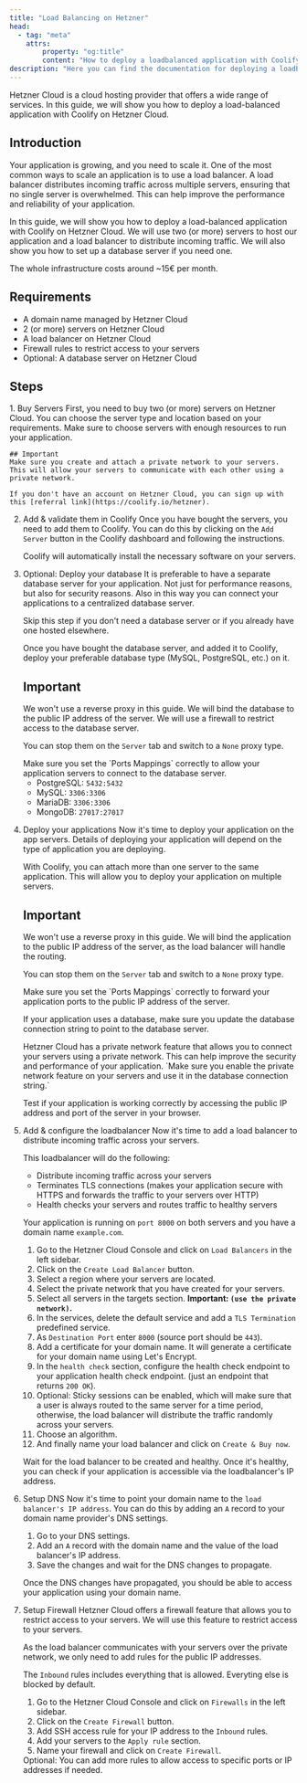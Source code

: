 ```yaml
---
title: "Load Balancing on Hetzner"
head:
  - tag: "meta"
    attrs:
        property: "og:title"
        content: "How to deploy a loadbalanced application with Coolify on Hetzner"
description: "Here you can find the documentation for deploying a loadbalanced application with Coolify on Hetzner."
---
```


Hetzner Cloud is a cloud hosting provider that offers a wide range of services. In this guide, we will show you how to deploy a load-balanced application with Coolify on Hetzner Cloud.

## Introduction

Your application is growing, and you need to scale it. One of the most common ways to scale an application is to use a load balancer. A load balancer distributes incoming traffic across multiple servers, ensuring that no single server is overwhelmed. This can help improve the performance and reliability of your application.

In this guide, we will show you how to deploy a load-balanced application with Coolify on Hetzner Cloud. We will use two (or more) servers to host our application and a load balancer to distribute incoming traffic. We will also show you how to set up a database server if you need one.

<Aside type="tip">The whole infrastructure costs around ~15€ per month.</Aside>

## Requirements

- A domain name managed by Hetzner Cloud
- 2 (or more) servers on Hetzner Cloud
- A load balancer on Hetzner Cloud
- Firewall rules to restrict access to your servers
- Optional: A database server on Hetzner Cloud

## Steps

<Steps>
1. Buy Servers
    First, you need to buy two (or more) servers on Hetzner Cloud. You can choose the server type and location based on your requirements. Make sure to choose servers with enough resources to run your application.

    ## Important
    Make sure you create and attach a private network to your servers. This will allow your servers to communicate with each other using a private network.

    If you don't have an account on Hetzner Cloud, you can sign up with this [referral link](https://coolify.io/hetzner).

2. Add & validate them in Coolify
    Once you have bought the servers, you need to add them to Coolify. You can do this by clicking on the `Add Server` button in the Coolify dashboard and following the instructions.

    Coolify will automatically install the necessary software on your servers.

3. Optional: Deploy your database
    It is preferable to have a separate database server for your application. Not just for performance reasons, but also for security reasons. Also in this way you can connect your applications to a centralized database server.

    Skip this step if you don't need a database server or if you already have one hosted elsewhere.

    Once you have bought the database server, and added it to Coolify, deploy your preferable database type (MySQL, PostgreSQL, etc.) on it.

    ## Important
    <Aside type="caution">
    We won't use a reverse proxy in this guide. We will bind the database to the public IP address of the server. We will use a firewall to restrict access to the database server.

    You can stop them on the `Server` tab and switch to a `None` proxy type.
    </Aside>
    Make sure you set the `Ports Mappings` correctly to allow your application servers to connect to the database server.

    - PostgreSQL: `5432:5432`
    - MySQL: `3306:3306`
    - MariaDB: `3306:3306`
    - MongoDB: `27017:27017`

4. Deploy your applications
    Now it's time to deploy your application on the app servers. Details of deploying your application will depend on the type of application you are deploying.

    With Coolify, you can attach more than one server to the same application. This will allow you to deploy your application on multiple servers.

    ## Important
    <Aside type="caution">
    We won't use a reverse proxy in this guide. We will bind the application to the public IP address of the server, as the load balancer will handle the routing.

    You can stop them on the `Server` tab and switch to a `None` proxy type.
    </Aside>
    Make sure you set the `Ports Mappings` correctly to forward your application ports to the public IP address of the server.

    If your application uses a database, make sure you update the database connection string to point to the database server.
    <Aside type="tip">
        Hetzner Cloud has a private network feature that allows you to connect your servers using a private network. This can help improve the security and performance of your application. `Make sure you enable the private network feature on your servers and use it in the database connection string.`
    </Aside>

    Test if your application is working correctly by accessing the public IP address and port of the server in your browser.

5. Add & configure the loadbalancer
    Now it's time to add a load balancer to distribute incoming traffic across your servers.

    This loadbalancer will do the following:
    - Distribute incoming traffic across your servers
    - Terminates TLS connections (makes your application secure with HTTPS and forwards the traffic to your servers over HTTP)
    - Health checks your servers and routes traffic to healthy servers

    Your application is running on `port 8000` on both servers and you have a domain name `example.com`.

    1. Go to the Hetzner Cloud Console and click on `Load Balancers` in the left sidebar.
    2. Click on the `Create Load Balancer` button.
    3. Select a region where your servers are located.
    4. Select the private network that you have created for your servers.
    5. Select all servers in the targets section. **Important: `(use the private network)`.**
    6. In the services, delete the default service and add a `TLS Termination` predefined service.
    7. As `Destination Port` enter `8000` (source port should be `443`).
    8. Add a certificate for your domain name. It will generate a certificate for your domain name using Let's Encrypt.
    9. In the `health check` section, configure the health check endpoint to your application health check endpoint. (just an endpoint that returns `200 OK`).
    10. Optional: Sticky sessions can be enabled, which will make sure that a user is always routed to the same server for a time period, otherwise, the load balancer will distribute the traffic randomly across your servers.
    11. Choose an algorithm.
    12. And finally name your load balancer and click on `Create & Buy now`.

    Wait for the load balancer to be created and healthy. Once it's healthy, you can check if your application is accessible via the loadbalancer's IP address.

6. Setup DNS
    Now it's time to point your domain name to the `load balancer's IP address`. You can do this by adding an `A` record to your domain name provider's DNS settings.

    1. Go to your DNS settings.
    2. Add an `A` record with the domain name and the value of the load balancer's IP address.
    3. Save the changes and wait for the DNS changes to propagate.

    Once the DNS changes have propagated, you should be able to access your application using your domain name.

7. Setup Firewall
    Hetzner Cloud offers a firewall feature that allows you to restrict access to your servers. We will use this feature to restrict access to your servers.

    As the load balancer communicates with your servers over the private network, we only need to add rules for the public IP addresses.

    The `Inbound` rules includes everything that is allowed. Everyting else is blocked by default.

    1. Go to the Hetzner Cloud Console and click on `Firewalls` in the left sidebar.
    2. Click on the `Create Firewall` button.
    3. Add SSH access rule for your IP address to the `Inbound` rules.
    4. Add your servers to the `Apply rule` section.
    5. Name your firewall and click on `Create Firewall`.

    <Aside type="tip">
    Optional: You can add more rules to allow access to specific ports or IP addresses if needed.
    </Aside>

</Steps>
